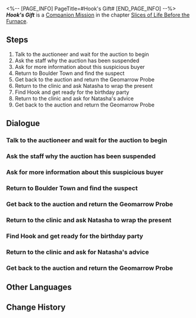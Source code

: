 <%-- [PAGE_INFO]
PageTitle=#Hook's Gift#
[END_PAGE_INFO] --%>
{{Stub|Dialogue, characters, and location(s)}}
{{Mission Infobox
|id            = 2010902
|title         = 
|image         = Mission Hook's Gift.png
|type          = Companion
|event_name    = 
|chapter       = Slices of Life Before the Furnace (Companion Mission Chapter)
|requirements  = [[Companion Mission]] ''[[Hook's Gift]]'' completed
|summary       = <!--official mission summary from Fate's Atlas-->
|characters    = <!--characters that appear in this mission-->
|startLocation = <!--location as it intially appears on the mission screen-->
|world         = <!--i.e. Penacony-->
|area          = <!--i.e. A Child's Dream-->
|prev          = 
|next          = 
|exp           = 350
|credits       = 20000
|stellarJade   = 
|other         = {{Card List|Junjun*1; Adventure Log*6; Shield*200; "Underground"*1|delim=;}}
}}
'''''Hook's Gift''''' is a [[Companion Mission]] in the chapter [[Slices of Life Before the Furnace (Companion Mission Chapter)|Slices of Life Before the Furnace]].

==Steps==
# Talk to the auctioneer and wait for the auction to begin
# Ask the staff why the auction has been suspended
# Ask for more information about this suspicious buyer
# Return to Boulder Town and find the suspect
# Get back to the auction and return the Geomarrow Probe
# Return to the clinic and ask Natasha to wrap the present
# Find Hook and get ready for the birthday party
# Return to the clinic and ask for Natasha's advice
# Get back to the auction and return the Geomarrow Probe

<!--
==Gameplay Notes==

--><!--
==Trial Character==

-->
==Dialogue==
{{Stub Dialogue}}
===Talk to the auctioneer and wait for the auction to begin===
{{Mission Description|type=companion|location=<!--to be added-->|Every possible buyer at the auction can help you sell "Junjun" at a high price. Once you're ready, find the auctioneer and wait for the auction to begin.<br />Keep looking and searching, because everyone here might become a fan of "Junjun."}}
{{Dialogue Start}}
:{{tx}}
{{Dialogue End}}

===Ask the staff why the auction has been suspended===
{{Mission Description|type=companion|location=<!--to be added-->|update|The auction has been suspended because of some technical issues. What issues?<br />Is the Geomarrow Probe that you and Hook have been waiting for still here?}}
{{Dialogue Start}}
:{{tx}}
{{Dialogue End}}

===Ask for more information about this suspicious buyer===
{{Mission Description|type=companion|location=<!--to be added-->|update|Apart from you, there is another buyer who hasn't participated in the auction and has left. You want to learn more about this buyer.<br />Although your reasons for suspicion seem farfetched, you still think this buyer is suspicious. Why are there so many thieves here?}}
{{Dialogue Start}}
:{{tx}}
{{Dialogue End}}

===Return to Boulder Town and find the suspect===
{{Mission Description|type=companion|location=<!--to be added-->|update|Of course, the suspect came to the auction for the Geomarrow Probe. It will be too late once they've sold it off, so hurry up and catch them!<br />Wait, what's this feeling of déjà vu? Like this happened not too long ago...}}
{{Dialogue Start}}
:{{tx}}
{{Dialogue End}}

===Get back to the auction and return the Geomarrow Probe===
{{Mission Description|type=companion|location=<!--to be added-->|update|Although Hook knows she might not get the Geomarrow Probe, she decides to return it to the auction. You know that she has made up her mind.<br />This child may have told a few white lies over trivial matters, but she has a heart of gold.}}
{{Dialogue Start}}
:{{tx}}
{{Dialogue End}}

===Return to the clinic and ask Natasha to wrap the present===
{{Mission Description|type=companion|location=<!--to be added-->|update|With strength and a bit of luck, you get the Geomarrow Probe. Hook is not good at wrapping presents, so you have to ask for Natasha's help.<br />Perhaps Hook wants to prove herself by presenting the gift in front of Natasha.}}
{{Dialogue Start}}
:{{tx}}
{{Dialogue End}}

===Find Hook and get ready for the birthday party===
{{Mission Description|type=companion|location=<!--to be added-->|update|Hook is calling her friends in the Moles. Find her so you can celebrate her birthday with them.<br />Although people in Boulder Town live in scarcity, they always know how to enjoy life. Hook and her father's birthday party will be another happy moment for them.}}
{{Dialogue Start}}
:{{tx}}
{{Dialogue End}}

===Return to the clinic and ask for Natasha's advice===
{{Mission Description|type=companion|location=<!--to be added-->|update|You fail to get the Geomarrow Probe, but you still need to prepare a present. You ask for Natasha's advice.<br />She is well-informed and knows Fersman well. Maybe she will give you some great suggestions.}}
{{Dialogue Start}}
:{{tx}}
{{Dialogue End}}

===Get back to the auction and return the Geomarrow Probe===
{{Mission Description|type=companion|location=<!--to be added-->|update|Although Hook knows she might not get the Geomarrow Probe, she decides to return it to the auction. You know that she has made up her mind.<br />This child may have told a few white lies over trivial matters, but she has a heart of gold.}}
{{Dialogue Start}}
:{{tx}}
{{Dialogue End}}

==Other Languages==
{{Other Languages
|en   = Hook's Gift
|zhs  = 虎克的礼物
|zht  = 虎克的禮物
|ja   = フックの贈り物
|ko   = 후크의 선물
|es   = El regalo de Hook
|fr   = Le cadeau de Hook
|ru   = Подарок Хук
|th   = ของขวัญของ Hook
|vi   = Món Quà Của Hook
|de   = Hooks Geschenk
|id   = Hadiah Hook
|pt   = Presente da Hook
}}

==Change History==
{{Change History|1.0}}
